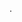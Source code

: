 {{Client |name=Cocopapa| author=[[user:nesciens | Erik Massop]]| website=http://home.zonnet.nl/massope/cocopapa/| version=0.1.1 | devlanguage=C | ui=Console | screenshots=N/A | description=Cocopapa is a collection pattern parser which is primarily meant to be powerful; not user-friendly. The name is an acronym of "Complex Collection Pattern Parser". Also check Cocopapa's little sister [[Client:sisy| Sisy]]}}.